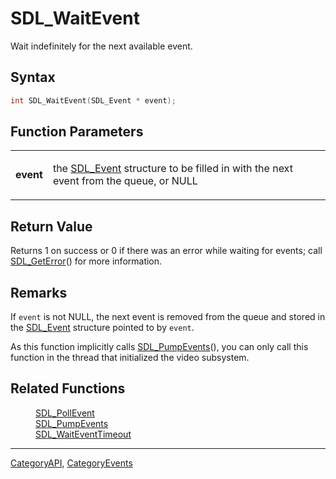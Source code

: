 = SDL_WaitEvent =

Wait indefinitely for the next available event.

== Syntax ==

<syntaxhighlight lang='c'>
int SDL_WaitEvent(SDL_Event * event);
</syntaxhighlight>

== Function Parameters ==

{|
|'''event'''
|the [[SDL_Event]] structure to be filled in with the next event from the queue, or NULL
|}

== Return Value ==

Returns 1 on success or 0 if there was an error while waiting for events;
call [[SDL_GetError]]() for more information.



== Remarks ==

If <code>event</code> is not NULL, the next event is removed from the
queue and stored in the [[SDL_Event]] structure pointed to by
<code>event</code>.

As this function implicitly calls [[SDL_PumpEvents]](), you can only call
this function in the thread that initialized the video subsystem.

== Related Functions ==

:[[SDL_PollEvent]]
:[[SDL_PumpEvents]]
:[[SDL_WaitEventTimeout]]

----
[[CategoryAPI]], [[CategoryEvents]]


